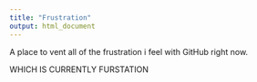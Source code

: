 ```yaml
---
title: "Frustration"
output: html_document
---
```


A place to vent all of the frustration i feel with GitHub right now. 

WHICH IS CURRENTLY FURSTATION